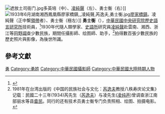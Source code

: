 [[File:遮放土司衙门.jpg|thumb]]多英培（中）、[[凌純聲|凌純聲]]（左）、勇士衡（右）]]
[[File:1933年6月湖南湘西鳳凰縣廖家橋鎮,_凌純聲,芮逸夫,勇士衡.jpg|thumb]][[廖家橋鎮|廖家橋鎮]]。凌純聲（正中繫[[領帶|領帶]]者）、勇士衡（極左）]]
'''勇士衡'''（{{bd|{{circa}}1900年||？}}），[[中華民國|中華民國]][[中央研究院歷史語言研究所|中央研究院歷史語言研究所]]技術員，<ref>{{cite journal|title=照片檔案編排與描述之研究|author=蔡青芳|journal=[[國立政治大學|國立政治大學]]圖書資訊學研究所碩士論文|date=2003年6月|5=|url=http://nccur.lib.nccu.edu.tw/bitstream/140.119/33500/11/15500811.pdf|archiveurl=https://web.archive.org/web/20200914082251/http://nccur.lib.nccu.edu.tw/bitstream/140.119/33500/11/15500811.pdf|page=第89頁|archivedate=2020-09-14|access-date=2020-09-14|dead-url=no}}</ref>1930年代隨人類學家、[[中央研究院歷史語言研究所|史語所]]研究員[[凌純聲|凌純聲]]赴雲南、湘西、浙江等[[田野調查|田野調查]]少數民族，期間任攝影師、绘图師、助手，<ref>1981年在台湾出版的《中国的民族社会与文化：[[芮逸夫|芮逸夫]]教授八秩寿庆论文集》记载：民國二十三年(1934)芮先生（[[芮逸夫|芮逸夫]]）与凌先生([[凌纯声|凌纯声]])曾调查浙江南部丽水等县[[畬民|畬民]]。同行的还有技术员勇士衡专门负责照相、绘图、拍摄电影。</ref>拍得數百張少數民族的歷史照片與影像，為後世所識。

==參考文獻==
{{REFLIST}}

[[Category:中央研究院相關人員|勇]]
[[Category:勇姓|Category:勇姓]]
[[Category:中華民國攝影師|Category:中華民國攝影師]]
[[Category:中華民國大陸時期人物|Category:中華民國大陸時期人物]]